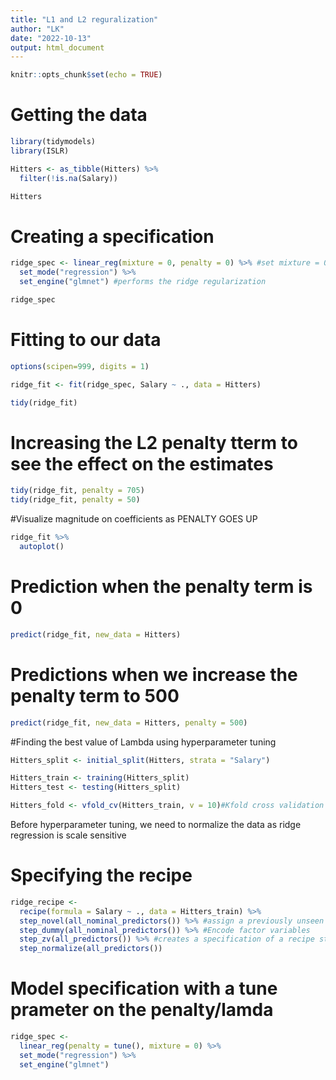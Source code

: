 ```yaml
---
title: "L1 and L2 reguralization"
author: "LK"
date: "2022-10-13"
output: html_document
---
```


```r
knitr::opts_chunk$set(echo = TRUE)
```

# Getting the data

```r
library(tidymodels)
library(ISLR)

Hitters <- as_tibble(Hitters) %>%
  filter(!is.na(Salary))

Hitters
```

# Creating a specification

```r
ridge_spec <- linear_reg(mixture = 0, penalty = 0) %>% #set mixture = 0 for ridge regularization and mixture = 1 for lasso regularization
  set_mode("regression") %>%
  set_engine("glmnet") #performs the ridge regularization

ridge_spec
```
# Fitting to our data

```r
options(scipen=999, digits = 1)

ridge_fit <- fit(ridge_spec, Salary ~ ., data = Hitters)

tidy(ridge_fit)
```
# Increasing the L2 penalty tterm to see the effect on the estimates

```r
tidy(ridge_fit, penalty = 705)
tidy(ridge_fit, penalty = 50)
```
#Visualize magnitude on coefficients as PENALTY GOES UP
```r
ridge_fit %>%
  autoplot()
```

# Prediction when the penalty term is 0
```r
predict(ridge_fit, new_data = Hitters)
```

# Predictions when we increase the penalty term to 500

```r
predict(ridge_fit, new_data = Hitters, penalty = 500)
```

#Finding the best value of Lambda using hyperparameter tuning

```r
Hitters_split <- initial_split(Hitters, strata = "Salary")

Hitters_train <- training(Hitters_split)
Hitters_test <- testing(Hitters_split)

Hitters_fold <- vfold_cv(Hitters_train, v = 10)#Kfold cross validation
```


Before hyperparameter tuning, we need to normalize the data as ridge regression is scale sensitive

# Specifying the recipe

```r
ridge_recipe <- 
  recipe(formula = Salary ~ ., data = Hitters_train) %>% 
  step_novel(all_nominal_predictors()) %>% #assign a previously unseen factor level to a new value.
  step_dummy(all_nominal_predictors()) %>% #Encode factor variables
  step_zv(all_predictors()) %>% #creates a specification of a recipe step that will remove variables that contain only a single value/ potentially remove columns from the data set.
  step_normalize(all_predictors())
```

# Model specification with a tune prameter on the penalty/lamda

```r
ridge_spec <- 
  linear_reg(penalty = tune(), mixture = 0) %>% 
  set_mode("regression") %>% 
  set_engine("glmnet")
```

